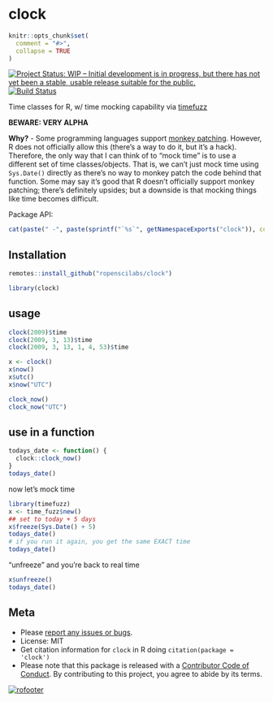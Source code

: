 clock
=====

```r
knitr::opts_chunk$set(
  comment = "#>",
  collapse = TRUE
)
```

[![Project Status: WIP – Initial development is in progress, but there has not yet been a stable, usable release suitable for the public.](https://www.repostatus.org/badges/latest/wip.svg)](https://www.repostatus.org/#wip)
[![Build Status](https://travis-ci.com/ropenscilabs/clock.svg?branch=master)](https://travis-ci.com/ropenscilabs/clock)

Time classes for R, w/ time mocking capability via [timefuzz][]

**BEWARE: VERY ALPHA**

**Why?** - Some programming languages support [monkey patching][monkey]. However, R does not officially allow this (there's a way to do it, but it's a hack). Therefore, the only way that I can think of to "mock time" is to use a different set of time classes/objects. That is, we can't just mock time using `Sys.Date()` directly as there's no way to monkey patch the code behind that function.  Some may say it's good that R doesn't officially support monkey patching; there's definitely upsides; but a downside is that mocking things like time becomes difficult.

Package API:

```r
cat(paste(" -", paste(sprintf("`%s`", getNamespaceExports("clock")), collapse = "\n - ")))
```

## Installation

```r
remotes::install_github("ropenscilabs/clock")
```

```r
library(clock)
```

## usage

```r
clock(2009)$time
clock(2009, 3, 13)$time
clock(2009, 3, 13, 1, 4, 53)$time
```

```r
x <- clock()
x$now()
x$utc()
x$now("UTC")
```

```r
clock_now()
clock_now("UTC")
```

## use in a function

```r
todays_date <- function() {
  clock::clock_now()
}
todays_date()
```

now let's mock time

```r
library(timefuzz)
x <- time_fuzz$new()
## set to today + 5 days
x$freeze(Sys.Date() + 5)
todays_date()
# if you run it again, you get the same EXACT time
todays_date()
```

"unfreeze" and you're back to real time

```r
x$unfreeze()
todays_date()
```


## Meta

* Please [report any issues or bugs](https://github.com/ropenscilabs/clock/issues).
* License: MIT
* Get citation information for `clock` in R doing `citation(package = 'clock')`
* Please note that this package is released with a [Contributor Code of Conduct](https://ropensci.org/code-of-conduct/). By contributing to this project, you agree to abide by its terms.

[![rofooter](https://ropensci.org/public_images/github_footer.png)](https://ropensci.org)

[timefuzz]: https://github.com/ropenscilabs/timefuzz
[monkey]: https://en.wikipedia.org/wiki/Monkey_patch
